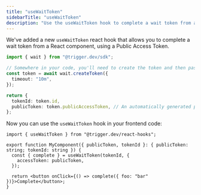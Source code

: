 ```yaml
---
title: "useWaitToken"
sidebarTitle: "useWaitToken"
description: "Use the useWaitToken hook to complete a wait token from a React component."
---
```


We've added a new `useWaitToken` react hook that allows you to complete a wait token from a React component, using a Public Access Token.

```ts backend.ts
import { wait } from "@trigger.dev/sdk";

// Somewhere in your code, you'll need to create the token and then pass the token ID and the public token to the frontend
const token = await wait.createToken({
  timeout: "10m",
});

return {
  tokenId: token.id,
  publicToken: token.publicAccessToken, // An automatically generated public access token that expires in 1 hour
};
```

Now you can use the `useWaitToken` hook in your frontend code:

```tsx frontend.tsx
import { useWaitToken } from "@trigger.dev/react-hooks";

export function MyComponent({ publicToken, tokenId }: { publicToken: string; tokenId: string }) {
  const { complete } = useWaitToken(tokenId, {
    accessToken: publicToken,
  });

  return <button onClick={() => complete({ foo: "bar" })}>Complete</button>;
}
```